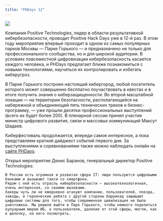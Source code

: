 ```yaml
---
title: "PHDays 12"
---
```


![](phdays.svg)

Компания Positive Technologies, лидер в области результативной кибербезопасности, проводит Positive Hack Days уже в 12-й раз. В этом году мероприятие впервые проходит в одном из самых популярных парков Москвы — Парке Горького — и предназначено не только для профессионального сообщества, но и для широкой аудитории. В условиях повсеместной цифровизации кибербезопасность касается каждого человека, и PHDays предлагает ближе познакомиться с новыми технологиями, научиться их контролировать и избегать киберугроз.

В Парке Горького построен настоящий кибергород, любой посетитель которого может совершенно бесплатно поучаствовать в квестах и в итоге получить знания о киберзащищенности. Во второй масштабной локации — на территории безопасности, располагающейся на набережной и объединяющей пять технических треков и бизнес-программу, — уже прошли десятки профессиональных выступлений (всего их будет более 200). В пленарной сессии принял участие министр цифрового развития, связи и массовых коммуникаций Максут Шадаев.

Киберфестиваль продолжается, впереди самое интересное, а пока представляем краткий дайджест событий первого дня. За выступлениями и соревнованиями также можно наблюдать онлайн на [сайте PHDays](https://phdays.com/).

Открыл мероприятие Денис Баранов, генеральный директор Positive Technologies:


    В России есть огромная и развитая сфера IT: люди пользуются цифровыми банками и вызывают такси со смартфона. 
    Рядом с ней есть отрасль кибербезопасности — высокотехнологичная, очень интересная, со своими вызовами. 
    Хакеры чуть ли не ежедневно атакуют компании, пользователей, поезда, заводы, и героические ребята с другой стороны баррикад защищают цифровые системы для того, чтобы современная цивилизация не была уничтожена. Мы решили выйти в Парк Горького, чтобы немного поделиться кулуарным миром ИБ, а пользователи, далекие от этой сферы, могли, как в щелочку, на него посмотреть.
